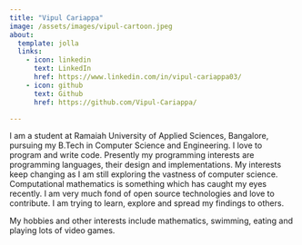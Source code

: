 ```yaml
---
title: "Vipul Cariappa"
image: /assets/images/vipul-cartoon.jpeg
about:
  template: jolla
  links:
    - icon: linkedin
      text: LinkedIn
      href: https://www.linkedin.com/in/vipul-cariappa03/
    - icon: github
      text: Github
      href: https://github.com/Vipul-Cariappa/

---
```


I am a student at Ramaiah University of Applied Sciences, Bangalore, pursuing my B.Tech in Computer Science and Engineering. I love to program and write code. Presently my programming interests are programming languages, their design and implementations. My interests keep changing as I am still exploring the vastness of computer science. Computational mathematics is something which has caught my eyes recently. I am very much fond of open source technologies and love to contribute. I am trying to learn, explore and spread my findings to others.

My hobbies and other interests include mathematics, swimming, eating and playing lots of video games. 
